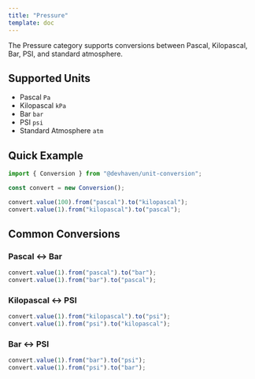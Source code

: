 ```yaml
---
title: "Pressure"
template: doc
---
```


The Pressure category supports conversions between Pascal, Kilopascal, Bar, PSI, and standard atmosphere.

## Supported Units

- Pascal `Pa`
- Kilopascal `kPa`
- Bar `bar`
- PSI `psi`
- Standard Atmosphere `atm`

## Quick Example

```ts
import { Conversion } from "@devhaven/unit-conversion";

const convert = new Conversion();

convert.value(100).from("pascal").to("kilopascal");      
convert.value(1).from("kilopascal").to("pascal");    
```

## Common Conversions

### Pascal ↔ Bar
```ts
convert.value(1).from("pascal").to("bar");    
convert.value(1).from("bar").to("pascal");      
```

### Kilopascal ↔ PSI
```ts
convert.value(1).from("kilopascal").to("psi");     
convert.value(1).from("psi").to("kilopascal");      
```

### Bar ↔ PSI
```ts
convert.value(1).from("bar").to("psi");     
convert.value(1).from("psi").to("bar");      
```